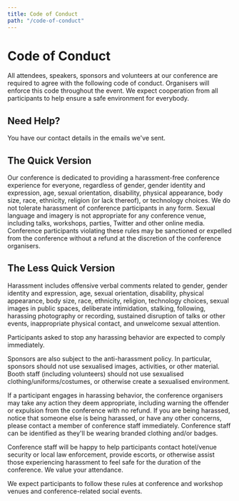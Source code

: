 ```yaml
---
title: Code of Conduct
path: "/code-of-conduct"
---
```


# Code of Conduct

All attendees, speakers, sponsors and volunteers at our conference are required to agree with the following code of conduct. Organisers will enforce this code throughout the event. We expect cooperation from all participants to help ensure a safe environment for everybody.

## Need Help?

You have our contact details in the emails we've sent.

## The Quick Version

Our conference is dedicated to providing a harassment-free conference experience for everyone, regardless of gender, gender identity and expression, age, sexual orientation, disability, physical appearance, body size, race, ethnicity, religion (or lack thereof), or technology choices. We do not tolerate harassment of conference participants in any form. Sexual language and imagery is not appropriate for any conference venue, including talks, workshops, parties, Twitter and other online media. Conference participants violating these rules may be sanctioned or expelled from the conference without a refund at the discretion of the conference organisers.

## The Less Quick Version

Harassment includes offensive verbal comments related to gender, gender identity and expression, age, sexual orientation, disability, physical appearance, body size, race, ethnicity, religion, technology choices, sexual images in public spaces, deliberate intimidation, stalking, following, harassing photography or recording, sustained disruption of talks or other events, inappropriate physical contact, and unwelcome sexual attention.

Participants asked to stop any harassing behavior are expected to comply immediately.

Sponsors are also subject to the anti-harassment policy. In particular, sponsors should not use sexualised images, activities, or other material. Booth staff (including volunteers) should not use sexualised clothing/uniforms/costumes, or otherwise create a sexualised environment.

If a participant engages in harassing behavior, the conference organisers may take any action they deem appropriate, including warning the offender or expulsion from the conference with no refund.
If you are being harassed, notice that someone else is being harassed, or have any other concerns, please contact a member of conference staff immediately. Conference staff can be identified as they'll be wearing branded clothing and/or badges.

Conference staff will be happy to help participants contact hotel/venue security or local law enforcement, provide escorts, or otherwise assist those experiencing harassment to feel safe for the duration of the conference. We value your attendance.

We expect participants to follow these rules at conference and workshop venues and conference-related social events.